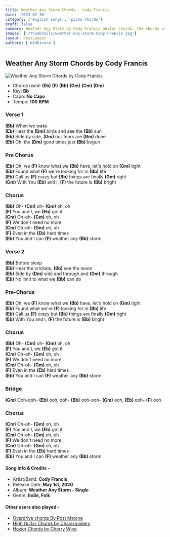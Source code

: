 ```yaml
---
title: Weather Any Storm Chords - Cody Francis
date: '2023-07-30'
category: ['english songs', 'piano chords']
draft: false
summary: Weather Any Storm by Cody Francis Guitar Chords. The chords used in this song are (Eb) (F) (Bb) (Gm) (Cm) (Dm) . The key of this song is Bb major.
images: ['/thumbnails/weather-any-storm-Cody-Francis.jpg']
layout: PostLayout
authors: ['Nidhivora']
---
```


## Weather Any Storm Chords by Cody Francis

![Weather Any Storm Chords by Cody Francis](/thumbnails/weather-any-storm-Cody-Francis.jpg)

- Chords used: **(Eb)** **(F)** **(Bb)** **(Gm)** **(Cm)** **(Dm)**
- Key: **Bb**
- Capo: **No Capo**
- Tempo: **100** **BPM**

### Verse 1

**(Bb)** When we wake\
**(Eb)** Hear the **(Dm)** birds and see the **(Bb)** sun\
**(Eb)** Side by side, **(Dm)** our fears are **(Gm)** done\
**(Eb)** Oh, the **(Dm)** good times just **(Bb)** begun

### Pre Chorus

**(Eb)** Oh, we **(F)** know what we **(Bb)** have, let's hold on **(Gm)** tight\
**(Eb)** Found what **(F)** we're looking for in **(Bb)** life\
**(Eb)** Call us **(F)** crazy but **(Bb)** things are finally **(Gm)** right\
**(Gm)** With You **(Eb)** and I, **(F)** the future is **(Bb)** bright

### Chorus

**(Bb)** Oh- **(Cm)** oh- **(Gm)** oh, oh\
**(F)** You and I, we **(Eb)** got it\
**(Cm)** Oh-oh- **(Gm)** oh, oh\
**(F)** We don't need no more\
**(Cm)** Oh-oh- **(Gm)** oh, oh\
**(F)** Even in the **(Eb)** hard times\
**(Eb)** You and I can **(F)** weather any **(Bb)** storm

### Verse 2

**(Bb)** Before sleep\
**(Eb)** Hear the crickets, **(Bb)** see the moon\
**(Eb)** Side by **(Dm)** side and through and **(Gm)** through\
**(Eb)** No limit to what we **(Bb)** can do

### Pre-Chorus

**(Eb)** Oh, we **(F)** know what we **(Bb)** have, let's hold on **(Gm)** tight\
**(Eb)** Found what we're **(F)** looking for in **(Bb)** life\
**(Eb)** Call us **(F)** crazy but **(Bb)** things are finally **(Gm)** right\
**(Eb)** With You and I, **(F)** the future is **(Bb)** bright

### Chorus

**(Bb)** Oh- **(Cm)** oh- **(Gm)** oh, oh\
**(F)** You and I, we **(Eb)** got it\
**(Cm)** Oh-oh- **(Gm)** oh, oh\
**(F)** We don't need no more\
**(Cm)** Oh-oh- **(Gm)** oh, oh\
**(F)** Even in the **(Eb)** hard times\
**(Eb)** You and I can **(F)** weather any **(Bb)** storm

### Bridge

**(Gm)** Ooh-ooh- **(Eb)** ooh, ooh- **(Bb)** ooh-ooh- **(Gm)** ooh, **(Eb)** ooh- **(F)** ooh

### Chorus

**(Cm)** Oh-oh- **(Gm)** oh, oh\
**(F)** You and I, we **(Eb)** got it\
**(Cm)** Oh-oh- **(Gm)** oh, oh\
**(F)** We don't need no more\
**(Cm)** Oh-oh- **(Gm)** oh, oh\
**(F)** Even in the **(Eb)** hard times\
**(Eb)** You and I can **(F)** weather any **(Bb)** storm

#### Song Info & Credits -

- Artist/Band: **Cody Francis**
- Release Date: **May 1st, 2020**
- Album: **Weather Any Storm - Single**
- Genre: **Indie, Folk**

#### Other users also played -

- [Overdrive chords By ​Post Malone](https://www.chordsco.com/chords/overdrive-chords-by-post-malone)
- [High Guitar Chords by Chainsmokers](https://www.chordsco.com/chords/high-guitar-chords-by-chainsmokers)
- [Hozier Chords by Cherry Wine](https://www.chordsco.com/chords/hozier-chords-by-cherry-wine)

